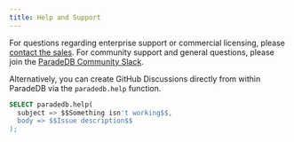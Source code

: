 ```yaml
---
title: Help and Support
---
```


For questions regarding enterprise support or commercial licensing, please [contact the sales](mailto:sales@paradedb.com).
For community support and general questions, please join the [ParadeDB Community Slack](https://join.slack.com/t/paradedbcommunity/shared_invite/zt-2lkzdsetw-OiIgbyFeiibd1DG~6wFgTQ).

Alternatively, you can create GitHub Discussions directly from within ParadeDB via the `paradedb.help` function.

```sql
SELECT paradedb.help(
  subject => $$Something isn't working$$,
  body => $$Issue description$$
);
```
